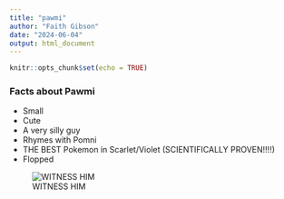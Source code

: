 ```yaml
---
title: "pawmi"
author: "Faith Gibson"
date: "2024-06-04"
output: html_document
---
```


```r
knitr::opts_chunk$set(echo = TRUE)
```

### Facts about Pawmi

* Small
* Cute
* A very silly guy
* Rhymes with Pomni
* THE BEST Pokemon in Scarlet/Violet (SCIENTIFICALLY PROVEN!!!!)
* Flopped

![WITNESS HIM](https://archives.bulbagarden.net/media/upload/thumb/5/58/0921Pawmi.png/375px-0921Pawmi.png)